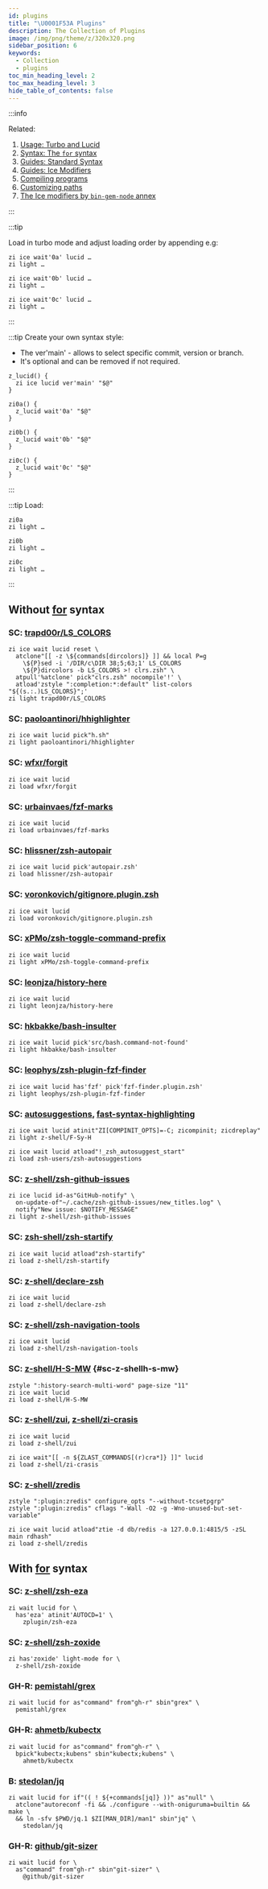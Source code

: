 ```yaml
---
id: plugins
title: "\U0001F53A Plugins"
description: The Collection of Plugins
image: /img/png/theme/z/320x320.png
sidebar_position: 6
keywords:
  - Collection
  - plugins
toc_min_heading_level: 2
toc_max_heading_level: 3
hide_table_of_contents: false
---
```


<!-- @format -->

:::info

Related:

1. [Usage: Turbo and Lucid][3]
2. [Syntax: The `for` syntax][4]
3. [Guides: Standard Syntax][5]
4. [Guides: Ice Modifiers][6]
5. [Compiling programs][7]
6. [Customizing paths][8]
7. [The Ice modifiers by `bin-gem-node` annex][9]

:::

:::tip

Load in turbo mode and adjust loading order by appending e.g:

```shell showLineNumbers
zi ice wait'0a' lucid …
zi light …

zi ice wait'0b' lucid …
zi light …

zi ice wait'0c' lucid …
zi light …
```

:::

:::tip Create your own syntax style:

- The ver'main' - allows to select specific commit, version or branch.
- It's optional and can be removed if not required.

```shell showLineNumbers
z_lucid() {
  zi ice lucid ver'main' "$@"
}

zi0a() {
  z_lucid wait'0a' "$@"
}

zi0b() {
  z_lucid wait'0b' "$@"
}

zi0c() {
  z_lucid wait'0c' "$@"
}
```

:::

:::tip Load:

```shell showLineNumbers
zi0a
zi light …

zi0b
zi light …

zi0c
zi light …
```

:::

## Without [for][4] syntax

### SC: [trapd00r/LS_COLORS](https://github.com/trapd00r/LS_COLORS)

```shell showLineNumbers
zi ice wait lucid reset \
  atclone"[[ -z \${commands[dircolors]} ]] && local P=g
    \${P}sed -i '/DIR/c\DIR 38;5;63;1' LS_COLORS
    \${P}dircolors -b LS_COLORS >! clrs.zsh" \
  atpull'%atclone' pick"clrs.zsh" nocompile'!' \
  atload'zstyle ":completion:*:default" list-colors "${(s.:.)LS_COLORS}";'
zi light trapd00r/LS_COLORS
```

### SC: [paoloantinori/hhighlighter](https://github.com/paoloantinori/hhighlighter)

```shell showLineNumbers
zi ice wait lucid pick"h.sh"
zi light paoloantinori/hhighlighter
```

### SC: [wfxr/forgit](https://github.com/wfxr/forgit)

```shell showLineNumbers
zi ice wait lucid
zi load wfxr/forgit
```

### SC: [urbainvaes/fzf-marks](https://github.com/urbainvaes/fzf-marks)

```shell showLineNumbers
zi ice wait lucid
zi load urbainvaes/fzf-marks
```

### SC: [hlissner/zsh-autopair](https://github.com/hlissner/zsh-autopair)

```shell showLineNumbers
zi ice wait lucid pick'autopair.zsh'
zi load hlissner/zsh-autopair
```

### SC: [voronkovich/gitignore.plugin.zsh](https://github.com/voronkovich/gitignore.plugin.zsh)

```shell showLineNumbers
zi ice wait lucid
zi load voronkovich/gitignore.plugin.zsh
```

### SC: [xPMo/zsh-toggle-command-prefix](https://github.com/xPMo/zsh-toggle-command-prefix)

```shell showLineNumbers
zi ice wait lucid
zi light xPMo/zsh-toggle-command-prefix
```

### SC: [leonjza/history-here](https://github.com/leonjza/history-here)

```shell showLineNumbers
zi ice wait lucid
zi light leonjza/history-here
```

### SC: [hkbakke/bash-insulter](https://github.com/hkbakke/bash-insulter)

```shell showLineNumbers
zi ice wait lucid pick'src/bash.command-not-found'
zi light hkbakke/bash-insulter
```

### SC: [leophys/zsh-plugin-fzf-finder](https://github.com/leophys/zsh-plugin-fzf-finder)

```shell showLineNumbers
zi ice wait lucid has'fzf' pick'fzf-finder.plugin.zsh'
zi light leophys/zsh-plugin-fzf-finder
```

### SC: [autosuggestions][1], [fast-syntax-highlighting][2]

```shell showLineNumbers
zi ice wait lucid atinit"ZI[COMPINIT_OPTS]=-C; zicompinit; zicdreplay"
zi light z-shell/F-Sy-H

zi ice wait lucid atload"!_zsh_autosuggest_start"
zi load zsh-users/zsh-autosuggestions
```

### SC: [z-shell/zsh-github-issues](https://github.com/z-shell/zsh-github-issues)

```shell showLineNumbers
zi ice lucid id-as"GitHub-notify" \
  on-update-of"~/.cache/zsh-github-issues/new_titles.log" \
  notify"New issue: $NOTIFY_MESSAGE"
zi light z-shell/zsh-github-issues
```

### SC: [zsh-shell/zsh-startify](https://github.com/z-shell/zsh-startify)

```shell showLineNumbers
zi ice wait lucid atload"zsh-startify"
zi load z-shell/zsh-startify
```

### SC: [z-shell/declare-zsh](https://github.com/z-shell/declare-zsh)

```shell showLineNumbers
zi ice wait lucid
zi load z-shell/declare-zsh
```

### SC: [z-shell/zsh-navigation-tools](https://github.com/z-shell/zsh-navigation-tools)

```shell showLineNumbers
zi ice wait lucid
zi load z-shell/zsh-navigation-tools
```

### SC: [z-shell/H-S-MW](https://github.com/z-shell/H-S-MW) {#sc-z-shellh-s-mw}

```shell showLineNumbers
zstyle ":history-search-multi-word" page-size "11"
zi ice wait lucid
zi load z-shell/H-S-MW
```

### SC: [z-shell/zui](https://github.com/z-shell/zui), [z-shell/zi-crasis](https://github.com/z-shell/zi-crasis)

```shell showLineNumbers
zi ice wait lucid
zi load z-shell/zui

zi ice wait"[[ -n ${ZLAST_COMMANDS[(r)cra*]} ]]" lucid
zi load z-shell/zi-crasis
```

### SC: [z-shell/zredis](https://github.com/z-shell/zredis)

```shell showLineNumbers
zstyle ":plugin:zredis" configure_opts "--without-tcsetpgrp"
zstyle ":plugin:zredis" cflags "-Wall -O2 -g -Wno-unused-but-set-variable"

zi ice wait lucid atload"ztie -d db/redis -a 127.0.0.1:4815/5 -zSL main rdhash"
zi load z-shell/zredis
```

## With [for][4] syntax

### SC: [z-shell/zsh-eza](https://github.com/z-shell/zsh-eza)

```shell showLineNumbers
zi wait lucid for \
  has'eza' atinit'AUTOCD=1' \
    zplugin/zsh-eza
```

### SC: [z-shell/zsh-zoxide](https://github.com/z-shell/zsh-zoxide)

```shell showLineNumbers
zi has'zoxide' light-mode for \
  z-shell/zsh-zoxide
```

### GH-R: [pemistahl/grex](https://github.com/pemistahl/grex)

```shell showLineNumbers
zi wait lucid for as"command" from"gh-r" sbin"grex" \
  pemistahl/grex
```

### GH-R: [ahmetb/kubectx](https://github.com/ahmetb/kubectx)

```shell showLineNumbers
zi wait lucid for as"command" from"gh-r" \
  bpick"kubectx;kubens" sbin"kubectx;kubens" \
    ahmetb/kubectx
```

### B: [stedolan/jq](https://github.com/stedolan/jq)

```shell showLineNumbers
zi wait lucid for if"(( ! ${+commands[jq]} ))" as"null" \
  atclone"autoreconf -fi && ./configure --with-oniguruma=builtin && make \
  && ln -sfv $PWD/jq.1 $ZI[MAN_DIR]/man1" sbin"jq" \
    stedolan/jq
```

### GH-R: [github/git-sizer](https://github.com/github/git-sizer)

```shell showLineNumbers
zi wait lucid for \
  as"command" from"gh-r" sbin"git-sizer" \
    @github/git-sizer
```

<!-- end-of-file -->
<!-- links -->

[3]: /docs/getting_started/overview#turbo-mode--lucid
[4]: /docs/guides/syntax/for
[5]: /docs/guides/syntax/standard
[6]: /docs/guides/syntax/ice-modifiers
[7]: /docs/guides/syntax/standard#compiling-programs
[8]: /docs/guides/customization#customizing-paths
[9]: /ecosystem/annexes/bin-gem-node

<!-- external -->

[1]: https://github.com/zsh-users/zsh-autosuggestions
[2]: https://github.com/z-shell/F-Sy-H

